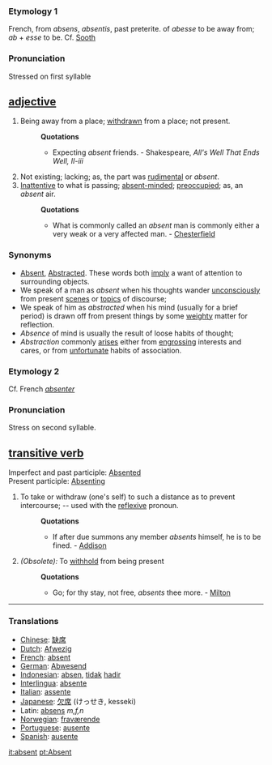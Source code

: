 ===Etymology 1===
French, from ''absens'', ''absentis'', past preterite. of ''abesse'' to be away from; ''ab'' + ''esse'' to be. Cf. [[Sooth]]

===Pronunciation===
Stressed on first syllable

== [[adjective]] ==
#Being away from a place; [[withdrawn]] from a place; not present.
#:'''Quotations'''
#:*Expecting ''absent'' friends. - Shakespeare, ''All's Well That Ends Well, II-iii''
#Not existing; lacking; as, the part was [[rudimental]] or ''absent''.
#[[Inattentive]] to what is passing; [[absent-minded]]; [[preoccupied]]; as, an ''absent'' air.
#:'''Quotations'''
#:*What is commonly called an ''absent'' man is commonly either a very weak or a very affected man. - [[Chesterfield]]

===Synonyms===
*[[Absent]], [[Abstracted]]. These words both [[imply]] a want of attention to surrounding objects. 
*We speak of a man as ''absent'' when his thoughts wander [[unconsciously]] from present [[scenes]] or [[topics]] of discourse; 
*We speak of him as ''abstracted'' when his mind (usually for a brief period) is drawn off from present things by some [[weighty]] matter for reflection. 
*''Absence'' of mind is usually the result of loose habits of thought; 
*''Abstraction'' commonly [[arises]] either from [[engrossing]] interests and cares, or from [[unfortunate]] habits of association.

===Etymology 2===
Cf. French ''[[absenter]]''

===Pronunciation===
Stress on second syllable.

== [[transitive verb]] ==
Imperfect and past participle: [[Absented]]<br>
Present participle: [[Absenting]]
#To take or withdraw (one's self) to such a distance as to prevent intercourse; -- used with the [[reflexive]] pronoun.
#:'''Quotations'''
#:*If after due summons any member ''absents'' himself, he is to be fined. - [[Addison]]
#''(Obsolete):'' To [[withhold]] from being present
#:'''Quotations'''
#:*Go; for thy stay, not free, ''absents'' thee more. - [[Milton]]

----

===Translations===
*[[Chinese]]: [[缺席]]
*[[Dutch]]: [[Afwezig]]
*[[French]]: [[absent]]
*[[German]]: [[Abwesend]]
*[[Indonesian]]: [[absen]], [[tidak]] [[hadir]]
*[[Interlingua]]: [[absente]]
*[[Italian]]: [[assente]]
*[[Japanese]]: [[欠席]] (けっせき, kesseki)
*Latin: [[absens]] ''m,f,n''
*[[Norwegian]]: [[fraværende]]
*[[Portuguese]]: [[ausente]]
*[[Spanish]]: [[ausente]]

[[it:absent]]
[[pt:Absent]]